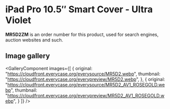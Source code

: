 
# iPad Pro 10.5″ Smart Cover - Ultra Violet

<Callout type='info' emoji='👉🏻'>**MR5D2ZM** is an order number for this product, used for search engines, auction websites and such.</Callout>

## Image gallery

<GalleryComponent
    images={[
      {
        original: "https://cloudfront.everycase.org/everysource/MR5D2.webp",
        thumbnail: "https://cloudfront.everycase.org/everypreview/MR5D2.webp",
      },
      {
        original: "https://cloudfront.everycase.org/everysource/MR5D2_AV1_ROSEGOLD.webp",
        thumbnail: "https://cloudfront.everycase.org/everypreview/MR5D2_AV1_ROSEGOLD.webp",
      }
    ]}
  />
